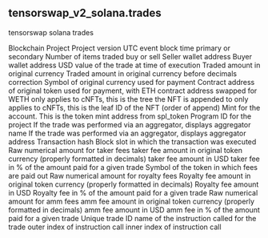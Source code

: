 ## tensorswap_v2_solana.trades 
tensorswap solana trades


<ParamField path="blockchain">
Blockchain
</ParamField>
<ParamField path="project">
Project
</ParamField>
<ParamField path="version">
Project version
</ParamField>
<ParamField path="block_time">
UTC event block time
</ParamField>
<ParamField path="trade_type">
primary or secondary
</ParamField>
<ParamField path="number_of_items">
Number of items traded
</ParamField>
<ParamField path="trade_category">
buy or sell
</ParamField>
<ParamField path="seller">
Seller wallet address
</ParamField>
<ParamField path="buyer">
Buyer wallet address
</ParamField>
<ParamField path="amount_usd">
USD value of the trade at time of execution
</ParamField>
<ParamField path="amount_original">
Traded amount in original currency
</ParamField>
<ParamField path="amount_raw">
Traded amount in original currency before decimals correction
</ParamField>
<ParamField path="currency_symbol">
Symbol of original currency used for payment
</ParamField>
<ParamField path="currency_contract">
Contract address of original token used for payment, with ETH contract address swapped for WETH
</ParamField>
<ParamField path="account_merkle_tree">
only applies to cNFTs, this is the tree the NFT is appended to
</ParamField>
<ParamField path="leaf_id">
only applies to cNFTs, this is the leaf ID of the NFT (order of append)
</ParamField>
<ParamField path="account_mint">
Mint for the account. This is the token mint address from spl_token
</ParamField>
<ParamField path="project_program_id">
Program ID for the project
</ParamField>
<ParamField path="aggregator_name">
If the trade was performed via an aggregator, displays aggregator name
</ParamField>
<ParamField path="aggregator_address">
If the trade was performed via an aggregator, displays aggregator address
</ParamField>
<ParamField path="tx_id">
Transaction hash
</ParamField>
<ParamField path="block_slot">
Block slot in which the transaction was executed 
</ParamField>
<ParamField path="tx_signer">

</ParamField>
<ParamField path="taker_fee_amount_raw">
Raw numerical amount for taker fees
</ParamField>
<ParamField path="taker_fee_amount">
taker fee amount in original token currency (properly formatted in decimals)
</ParamField>
<ParamField path="taker_fee_amount_usd">
taker fee amount in USD
</ParamField>
<ParamField path="taker_fee_percentage">
taker fee in % of the amount paid for a given trade
</ParamField>
<ParamField path="royalty_fee_currency_symbol">
Symbol of the token in which fees are paid out
</ParamField>
<ParamField path="royalty_fee_amount_raw">
Raw numerical amount for royalty fees
</ParamField>
<ParamField path="royalty_fee_amount">
Royalty fee amount in original token currency (properly formatted in decimals)
</ParamField>
<ParamField path="royalty_fee_amount_usd">
Royalty fee amount in USD
</ParamField>
<ParamField path="royalty_fee_percentage">
Royalty fee in % of the amount paid for a given trade
</ParamField>
<ParamField path="amm_fee_amount_raw">
Raw numerical amount for amm fees
</ParamField>
<ParamField path="amm_fee_amount">
amm fee amount in original token currency (properly formatted in decimals)
</ParamField>
<ParamField path="amm_fee_amount_usd">
amm fee amount in USD
</ParamField>
<ParamField path="amm_fee_percentage">
amm fee in % of the amount paid for a given trade
</ParamField>
<ParamField path="unique_trade_id">
Unique trade ID
</ParamField>
<ParamField path="instruction">
name of the instruction called for the trade
</ParamField>
<ParamField path="outer_instruction_index">
outer index of instruction call
</ParamField>
<ParamField path="inner_instruction_index">
inner index of instruction call
</ParamField>

